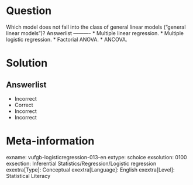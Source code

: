 Question
========
  
Which model does not fall into the class of general linear models ("general linear models")? 
Answerlist
----------
* Multiple linear regression.
* Multiple logistic regression.
* Factorial ANOVA.
* ANCOVA.

Solution
========

Answerlist
----------
* Incorrect
* Correct
* Incorrect
* Incorrect

Meta-information
================
exname: vufgb-logisticregression-013-en
extype: schoice
exsolution: 0100
exsection: Inferential Statistics/Regression/Logistic regression
exextra[Type]: Conceptual
exextra[Language]: English
exextra[Level]: Statistical Literacy
